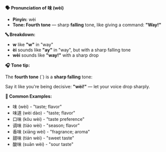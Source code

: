 **🗣️ Pronunciation of 味 (wèi)**

- **Pinyin:** wèi
- **Tone: Fourth tone** — sharp **falling** tone, like giving a command: **"Way!"**

**🔤 Breakdown:**

- **w** like **"w"** in "way"
- **èi** sounds like **"ay"** in "way", but with a sharp falling tone
- **wèi** sounds like **"way!"** with a sharp drop

**🎧 Tone tip:**

The **fourth tone** (ˋ) is a **sharp falling** tone:

Say it like you're being decisive: **"wèi!"** — let your voice drop sharply.

**📝 Common Examples:**

- 味 (wèi) - "taste; flavor"
- 味道 (wèi dào) - "taste; flavor"
- 口味 (kǒu wèi) - "taste preference"
- 调味 (tiáo wèi) - "season; flavor"
- 香味 (xiāng wèi) - "fragrance; aroma"
- 甜味 (tián wèi) - "sweet taste"
- 酸味 (suān wèi) - "sour taste"
